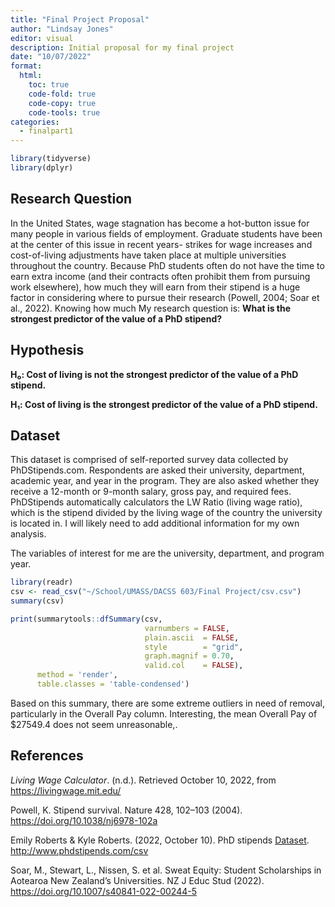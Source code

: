 ```yaml
---
title: "Final Project Proposal"
author: "Lindsay Jones"
editor: visual
description: Initial proposal for my final project
date: "10/07/2022"
format:
  html:
    toc: true
    code-fold: true
    code-copy: true
    code-tools: true
categories:
  - finalpart1
---
```


```r
library(tidyverse)
library(dplyr)
```

## Research Question

In the United States, wage stagnation has become a hot-button issue for many people in various fields of employment. Graduate students have been at the center of this issue in recent years- strikes for wage increases and cost-of-living adjustments have taken place at multiple universities throughout the country. Because PhD students often do not have the time to earn extra income (and their contracts often prohibit them from pursuing work elsewhere), how much they will earn from their stipend is a huge factor in considering where to pursue their research (Powell, 2004; Soar et al., 2022). Knowing how much My research question is: **What is the strongest predictor of the value of a PhD stipend?**

## Hypothesis

**H₀: Cost of living is not the strongest predictor of the value of a PhD stipend.**

**H₁: Cost of living is the strongest predictor of the value of a PhD stipend.**

## Dataset

This dataset is comprised of self-reported survey data collected by PhDStipends.com. Respondents are asked their university, department, academic year, and year in the program. They are also asked whether they receive a 12-month or 9-month salary, gross pay, and required fees. PhDStipends automatically calculators the LW Ratio (living wage ratio), which is the stipend divided by the living wage of the country the university is located in. I will likely need to add additional information for my own analysis.

The variables of interest for me are the university, department, and program year.

```r
library(readr)
csv <- read_csv("~/School/UMASS/DACSS 603/Final Project/csv.csv")
summary(csv)
```

```r
print(summarytools::dfSummary(csv,
                              varnumbers = FALSE,
                              plain.ascii  = FALSE,
                              style        = "grid",
                              graph.magnif = 0.70,
                              valid.col    = FALSE),
      method = 'render',
      table.classes = 'table-condensed')
```

Based on this summary, there are some extreme outliers in need of removal, particularly in the Overall Pay column. Interesting, the mean Overall Pay of \$27549.4 does not seem unreasonable,.

## References

*Living Wage Calculator*. (n.d.). Retrieved October 10, 2022, from <https://livingwage.mit.edu/>

Powell, K. Stipend survival. Nature 428, 102--103 (2004). <https://doi.org/10.1038/nj6978-102a>

Emily Roberts & Kyle Roberts. (2022, October 10). PhD stipends [Dataset]. <http://www.phdstipends.com/csv>

Soar, M., Stewart, L., Nissen, S. et al. Sweat Equity: Student Scholarships in Aotearoa New Zealand's Universities. NZ J Educ Stud (2022). <https://doi.org/10.1007/s40841-022-00244-5>
